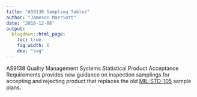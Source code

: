 ```yaml
---
title: "AS9138 Sampling Tables"
author: "Jameson Marriott"
date: "2018-12-06"
output:
  blogdown::html_page:
    toc: true
    fig_width: 6
    dev: "svg"
---
```


AS9138 Quality Management Systems Statistical Product Acceptance Requirements provides new guidance on inspection samplings for accepting and rejecting product that replaces the old [MIL-STD-105](https://en.wikipedia.org/wiki/MIL-STD-105) sample plans. 